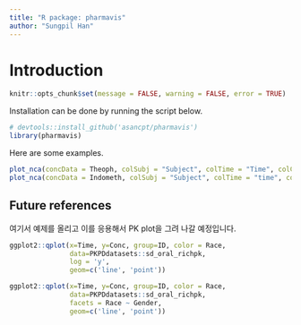 ```yaml
---
title: "R package: pharmavis"
author: "Sungpil Han"
---
```


# Introduction

```r
knitr::opts_chunk$set(message = FALSE, warning = FALSE, error = TRUE)
```

Installation can be done by running the script below.

```r
# devtools::install_github('asancpt/pharmavis')
library(pharmavis)
```

Here are some examples.

```r
plot_nca(concData = Theoph, colSubj = "Subject", colTime = "Time", colConc = "conc")
plot_nca(concData = Indometh, colSubj = "Subject", colTime = "time", colConc = "conc")
```

## Future references

여기서 예제를 올리고 이를 응용해서 PK plot을 그려 나갈 예정입니다.

```r
ggplot2::qplot(x=Time, y=Conc, group=ID, color = Race, 
               data=PKPDdatasets::sd_oral_richpk, 
               log = 'y',
               geom=c('line', 'point'))
```

```r
ggplot2::qplot(x=Time, y=Conc, group=ID, color = Race, 
               data=PKPDdatasets::sd_oral_richpk, 
               facets = Race ~ Gender,
               geom=c('line', 'point'))
```

